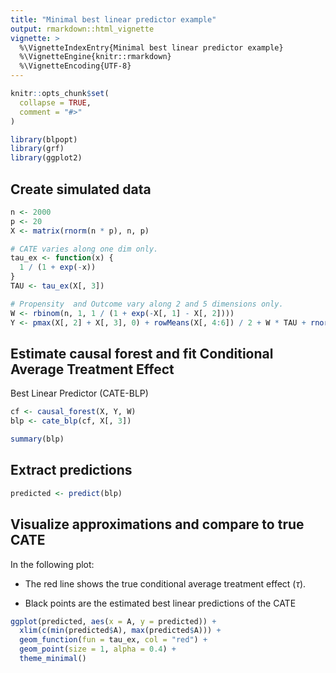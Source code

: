 ```yaml
---
title: "Minimal best linear predictor example"
output: rmarkdown::html_vignette
vignette: >
  %\VignetteIndexEntry{Minimal best linear predictor example}
  %\VignetteEngine{knitr::rmarkdown}
  %\VignetteEncoding{UTF-8}
---
```


```r
knitr::opts_chunk$set(
  collapse = TRUE,
  comment = "#>"
)
```

```r
library(blpopt)
library(grf)
library(ggplot2)
```

## Create simulated data

```r
n <- 2000
p <- 20
X <- matrix(rnorm(n * p), n, p)

# CATE varies along one dim only.
tau_ex <- function(x) {
  1 / (1 + exp(-x))
}
TAU <- tau_ex(X[, 3])

# Propensity  and Outcome vary along 2 and 5 dimensions only.
W <- rbinom(n, 1, 1 / (1 + exp(-X[, 1] - X[, 2])))
Y <- pmax(X[, 2] + X[, 3], 0) + rowMeans(X[, 4:6]) / 2 + W * TAU + rnorm(n)
```

## Estimate causal forest and fit Conditional Average Treatment Effect
Best Linear Predictor (CATE-BLP)

```r
cf <- causal_forest(X, Y, W)
blp <- cate_blp(cf, X[, 3])
```

```r
summary(blp)
```

## Extract predictions

```r
predicted <- predict(blp)
```


## Visualize approximations and compare to true CATE

In the following plot:

- The red line shows the true conditional average treatment effect ($\tau$).

- Black points are the estimated best linear predictions of the CATE

```r
ggplot(predicted, aes(x = A, y = predicted)) +
  xlim(c(min(predicted$A), max(predicted$A))) +
  geom_function(fun = tau_ex, col = "red") +
  geom_point(size = 1, alpha = 0.4) +
  theme_minimal()
```
